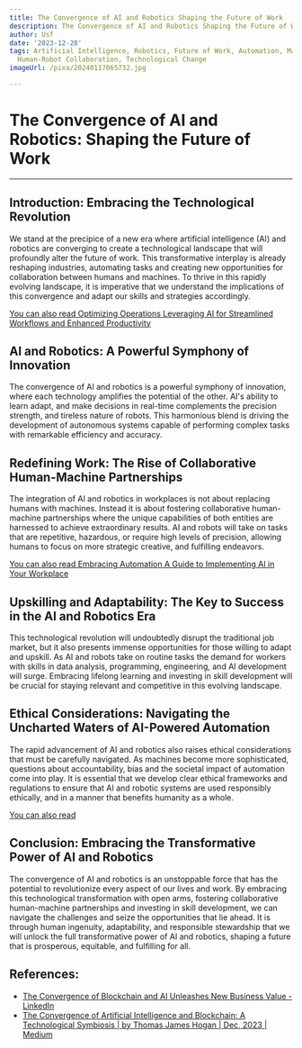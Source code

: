 ```yaml
---
title: The Convergence of AI and Robotics Shaping the Future of Work
description: The Convergence of AI and Robotics Shaping the Future of Work
author: Usf
date: '2023-12-28'
tags: Artificial Intelligence, Robotics, Future of Work, Automation, Machine Learning,
  Human-Robot Collaboration, Technological Change
imageUrl: /pixa/20240117065732.jpg

---
```

# **The Convergence of AI  and Robotics:  Shaping the Future of Work**

---

## **Introduction: Embracing the Technological Revolution**

We stand at the  precipice of a new era where artificial intelligence (AI) and robotics are converging to create a  technological landscape that will profoundly alter the future  of work. This transformative interplay is already reshaping industries, automating tasks and creating new opportunities for collaboration between humans and machines. To thrive in this rapidly evolving landscape, it is imperative that we understand the implications of this convergence and adapt our skills and strategies accordingly.

[You can also read Optimizing Operations Leveraging AI for  Streamlined  Workflows and Enhanced Productivity](Optimizing%20Operations%20Leveraging%20AI%20for%20Streamlined%20Workflows%20and%20Enhanced%20Productivity)


##  **AI and Robotics: A Powerful Symphony of  Innovation**

The convergence of AI and robotics is a powerful symphony  of innovation, where  each  technology amplifies  the potential of the other. AI's  ability to learn adapt,  and make decisions in real-time complements the precision strength, and tireless nature of robots. This harmonious blend is driving the development of autonomous systems capable of performing complex tasks with remarkable efficiency and accuracy.

## **Redefining Work:  The  Rise of Collaborative Human-Machine Partnerships**

The integration of AI and robotics  in workplaces is not about replacing humans with machines. Instead it is about fostering collaborative human-machine partnerships where  the unique capabilities of both entities are harnessed to achieve extraordinary results. AI and robots will take on tasks  that are repetitive, hazardous, or require high levels of precision, allowing humans to focus  on  more strategic creative, and fulfilling endeavors.

[You can also read Embracing Automation A Guide to Implementing AI in  Your Workplace](Embracing%20Automation%20A%20Guide%20to%20Implementing%20AI%20in%20Your%20Workplace)


## **Upskilling and Adaptability: The Key to Success in the AI and Robotics Era**

This technological revolution will undoubtedly  disrupt the traditional  job market, but it also presents immense opportunities for those willing to adapt and  upskill. As  AI and robots take on routine tasks  the  demand  for  workers  with skills in data  analysis, programming, engineering, and AI development will surge.  Embracing lifelong  learning and investing in skill development will be  crucial for staying relevant and competitive in this evolving landscape.

## **Ethical Considerations:  Navigating  the Uncharted Waters of AI-Powered Automation**

The rapid advancement of AI and robotics also raises ethical considerations that must be carefully navigated.  As machines become more sophisticated, questions about accountability, bias  and the societal impact  of automation come into play. It is essential that we develop clear ethical frameworks and regulations to ensure that AI  and robotic systems are used responsibly  ethically, and in a manner that benefits humanity as a whole.

[You can also read ]()


## **Conclusion: Embracing the Transformative Power of  AI and Robotics**

The convergence of AI and robotics is an unstoppable force that has the potential to revolutionize every aspect of our  lives  and work. By embracing this technological transformation with open arms, fostering collaborative human-machine partnerships and investing  in skill development, we can  navigate the challenges and seize the opportunities that lie ahead. It is through human ingenuity, adaptability, and responsible stewardship that we will  unlock the full transformative power of AI and robotics, shaping a future that is prosperous, equitable, and fulfilling for  all.

## References:
- [The Convergence of Blockchain and AI Unleashes New Business Value - LinkedIn](https://www.linkedin.com/pulse/convergence-blockchain-ai-unleashes-new)
- [The Convergence of Artificial Intelligence and Blockchain: A Technological Symbiosis | by Thomas James Hogan | Dec, 2023 | Medium](https://medium.com/@chaplainhogan/the-convergence-of-artificial-intelligence-and-blockchain-a-technological-symbiosis-b5dc9701a14a)
